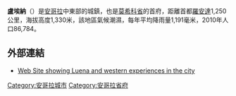 {{Infobox settlement
| name = 盧埃納
| native_name = {{lang|pt|Luena}}
| official_name = {{lang|pt|Comuna de Luena}}
| image_skyline =Igreja Sacalumbo Nossa Senhora das Vitórias do Luena Frontal 09-Novembro-2011 1600x1200 05-27pm 374KB.jpg
| imagesize = 250px
| image_caption = 當地一所[[天主教|天主教]]教堂
| pushpin_map = Angola
| pushpin_label_position = right
| pushpin_map_caption = 盧埃納在[[安哥拉|安哥拉]]的位置
| settlement_type = 市鎮
| subdivision_type = 國家
| subdivision_name = {{ANG}}
| subdivision_type1 = [[安哥拉行政區劃|省]]
| subdivision_name1 = [[莫希科省|莫希科省]]
| leader_title = 鎮長
| leader_name = Bento Luembe Paulino
| elevation_m = 1350
| area_total_km2 = 
| population_as_of = 2014年
| population_total = 350,803
| population_density_km2 = auto
| timezone =[[西非時間|WAT]]
| utc_offset = +1
| coordinates = {{coord|11|47|S|19|55|E|region:AG|display=inline,title}}
| area_code = +244 54
| blank_name = [[柯本氣候分類法|氣候]]
| blank_info = [[副熱帶濕潤氣候|Cwa]]
}}
'''盧埃納'''（{{lang-pt|Luena}}）是[[安哥拉|安哥拉]]中東部的城鎮，也是[[莫希科省|莫希科省]]的首府，距離首都[[羅安達|羅安達]]1,250公里，海拔高度1,330米，該地區氣候潮濕，每年平均降雨量1,191毫米，2010年人口86,784。

==外部連結==
* [http://www.one-step-beyond.de/en/countries/angola/topics/angola_topics_luena.html Web Site showing Luena and western experiences in the city] {{Wayback|url=http://www.one-step-beyond.de/en/countries/angola/topics/angola_topics_luena.html |date=20160303165542 }}

{{Portal|安哥拉|Flag of Angola.svg}}

{{Municipalities of Angola}}

[[Category:安哥拉城市|Category:安哥拉城市]]
[[Category:安哥拉省府|Category:安哥拉省府]]


{{Angola-stub}}